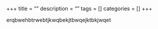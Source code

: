 +++
title = ""
description = ""
tags = []
categories = []
+++

erqbwehbtrwebtjkwqbekjtbwqejktbkjwqet
